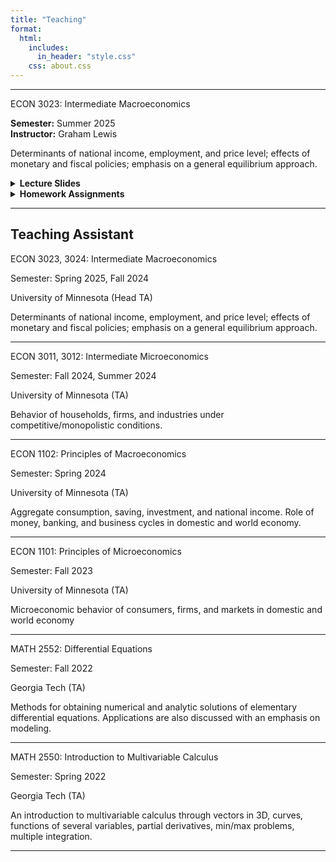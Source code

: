 ```yaml
---
title: "Teaching"
format: 
  html:
    includes:
      in_header: "style.css"
    css: about.css
---
```


<!-- Horizontal line between course blocks -->

<hr>

:::::: course-block
::: course-title
ECON 3023: Intermediate Macroeconomics
:::

::: course-info
**Semester:** Summer 2025\
**Instructor:** Graham Lewis
:::

<p class="course-description">

Determinants of national income, employment, and price level; effects of monetary and fiscal policies; emphasis on a general equilibrium approach.

</p>

::: course-materials
<details>

<summary><strong>Lecture Slides</strong></summary>

-   [Lecture 1 - Introduction](lectures/lecture1_Introduction.pdf){target="_blank"}
-   [Lecture 2 - Production](lectures/lecture2_Production.pdf){target="_blank"}
-   [Lecture 3 - Solow](lectures/lecture3_Solow.pdf){target="_blank"}
-   [Lecture 4 - Ideas](lectures/lecture4_Ideas.pdf){target="_blank"}

</details>

<details>

<summary><strong>Homework Assignments️</strong></summary>

- [HW 1 – Production and Solow](homeworks/hw1.pdf){target="_blank"}

</details>
:::
::::::

<hr>

## Teaching Assistant

:::::: course-block
::: course-title
ECON 3023, 3024: Intermediate Macroeconomics
:::

::: course-info
Semester: Spring 2025, Fall 2024
:::

::: course-info
University of Minnesota (Head TA)
:::

<p class="course-description">

Determinants of national income, employment, and price level; effects of monetary and fiscal policies; emphasis on a general equilibrium approach.

</p>
::::::

<hr>

:::::: course-block
::: course-title
ECON 3011, 3012: Intermediate Microeconomics
:::

::: course-info
Semester: Fall 2024, Summer 2024
:::

::: course-info
University of Minnesota (TA)
:::

<p class="course-description">

Behavior of households, firms, and industries under competitive/monopolistic conditions.

</p>
::::::

<hr>

<!-- Horizontal line between course blocks -->

:::::: course-block
::: course-title
ECON 1102: Principles of Macroeconomics
:::

::: course-info
Semester: Spring 2024
:::

::: course-info
University of Minnesota (TA)
:::

<p class="course-description">

Aggregate consumption, saving, investment, and national income. Role of money, banking, and business cycles in domestic and world economy.

</p>
::::::

<hr>

:::::: course-block
::: course-title
ECON 1101: Principles of Microeconomics
:::

::: course-info
Semester: Fall 2023
:::

::: course-info
University of Minnesota (TA)
:::

<p class="course-description">

Microeconomic behavior of consumers, firms, and markets in domestic and world economy

</p>
::::::

<hr>

:::::: course-block
::: course-title
MATH 2552: Differential Equations
:::

::: course-info
Semester: Fall 2022
:::

::: course-info
Georgia Tech (TA)
:::

<p class="course-description">

Methods for obtaining numerical and analytic solutions of elementary differential equations. Applications are also discussed with an emphasis on modeling.

</p>
::::::

<hr>

:::::: course-block
::: course-title
MATH 2550: Introduction to Multivariable Calculus
:::

::: course-info
Semester: Spring 2022
:::

::: course-info
Georgia Tech (TA)
:::

<p class="course-description">

An introduction to multivariable calculus through vectors in 3D, curves, functions of several variables, partial derivatives, min/max problems, multiple integration.

</p>
::::::

<hr>
